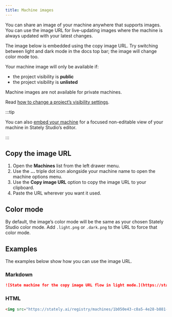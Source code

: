 ```yaml
---
title: Machine images
---
```



You can share an image of your machine anywhere that supports images. You can use the image URL for live-updating images where the machine is always updated with your latest changes.

The image below is embedded using the copy image URL. Try switching between light and dark mode in the docs top bar; the image will change color mode too.

<p>
<ThemedImage
  alt="State machine for the Copy image URL flow. An initial state of Viewing machine which transitions to Left drawer open via an event of Open left drawer. The use … icon event transitions from left drawer open to Machine options menu open."
  sources={{
    light: 'https://stately.ai/registry/machines/1b050e43-c8a5-4e28-b881-71eadcc5b8a1.light.png',
    dark: 'https://stately.ai/registry/machines/1b050e43-c8a5-4e28-b881-71eadcc5b8a1.dark.png',
  }}
/>
</p>

Your machine image will only be available if:

- the project visibility is **public**
- the project visibility is **unlisted**

Machine images are not available for private machines.

Read [how to change a project’s visibility settings](projects.mdx#change-a-projects-visibility).

:::tip

You can also [embed your machine](embed.mdx) for a focused non-editable view of your machine in Stately Studio’s editor.

:::

## Copy the image URL

1. Open the **Machines** list from the left drawer menu.
2. Use the **...** triple dot icon alongside your machine name to open the machine options menu.
3. Use the **Copy image URL** option to copy the image URL to your clipboard.
4. Paste the URL wherever you want it used.

## Color mode

By default, the image’s color mode will be the same as your chosen Stately Studio color mode. Add `.light.png` or `.dark.png` to the URL to force that color mode.

## Examples

The examples below show how you can use the image URL.

### Markdown

```md
![State machine for the copy image URL flow in light mode.](https://stately.ai/registry/machines/1b050e43-c8a5-4e28-b881-71eadcc5b8a1.light.png)
```

### HTML

```html
<img src="https://stately.ai/registry/machines/1b050e43-c8a5-4e28-b881-71eadcc5b8a1.dark.png" alt="State machine for the copy image URL flow in dark mode." />
```
